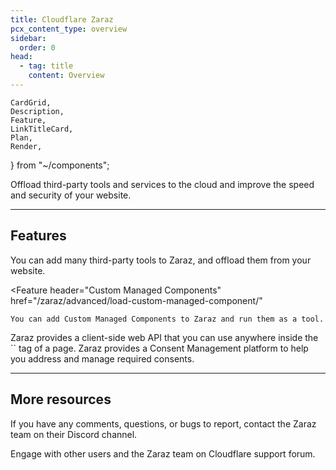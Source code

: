 ```yaml
---
title: Cloudflare Zaraz
pcx_content_type: overview
sidebar:
  order: 0
head:
  - tag: title
    content: Overview
---
```


	CardGrid,
	Description,
	Feature,
	LinkTitleCard,
	Plan,
	Render,
} from "~/components";

<Description>

Offload third-party tools and services to the cloud and improve the speed and security of your website.

</Description>

<Plan id="zaraz.zaraz.properties.availability.summary" />

<Render file="zaraz-definition" />

---

## Features

<Feature header="Third-party tools" href="/zaraz/get-started/">
	You can add many third-party tools to Zaraz, and offload them from your
	website.
</Feature>

<Feature
	header="Custom Managed Components"
	href="/zaraz/advanced/load-custom-managed-component/"
>
	You can add Custom Managed Components to Zaraz and run them as a tool.
</Feature>

<Feature header="Web API" href="/zaraz/web-api/">
Zaraz provides a client-side web API that you can use anywhere inside the `<body>` tag of a page.
</Feature>

<Feature header="Consent management" href="/zaraz/consent-management/">
	Zaraz provides a Consent Management platform to help you address and manage
	required consents.
</Feature>

---

## More resources

<CardGrid>

<LinkTitleCard title="Discord Channel" href="https://discord.cloudflare.com" icon="discord">

If you have any comments, questions, or bugs to report, contact the Zaraz team on their Discord channel.

</LinkTitleCard>

<LinkTitleCard title="Community Forum" href="https://community.cloudflare.com/c/developers/zaraz/67" icon="open-book">

Engage with other users and the Zaraz team on Cloudflare support forum.

</LinkTitleCard>

</CardGrid>
